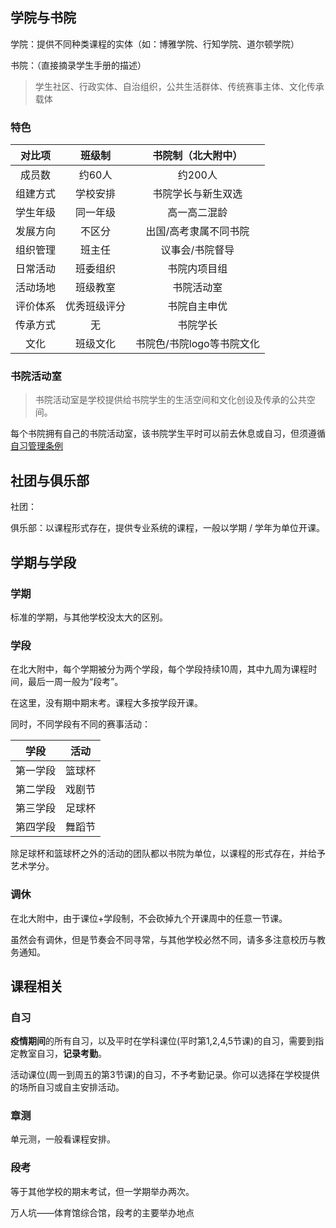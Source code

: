## 学院与书院

学院：提供不同种类课程的实体（如：博雅学院、行知学院、道尔顿学院）

书院：（直接摘录学生手册的描述）
> 学生社区、行政实体、自治组织，公共生活群体、传统赛事主体、文化传承载体

### 特色

| 对比项  |  班级制   |    书院制（北大附中）    |
|:----:|:------:|:---------------:|
| 成员数  |  约60人  |      约200人      |
| 组建方式 |  学校安排  |    书院学长与新生双选    |
| 学生年级 |  同一年级  |     高一高二混龄      |
| 发展方向 |  不区分   |   出国/高考隶属不同书院   |
| 组织管理 |  班主任   |    议事会/书院督导     |
| 日常活动 |  班委组织  |     书院内项目组      |
| 活动场地 |  班级教室  |      书院活动室      |
| 评价体系 | 优秀班级评分 |     书院自主申优      |
| 传承方式 |   无    |      书院学长       |
|  文化  |  班级文化  | 书院色/书院logo等书院文化 |

### 书院活动室

> 书院活动室是学校提供给书院学生的生活空间和文化创设及传承的公共空间。

每个书院拥有自己的书院活动室，该书院学生平时可以前去休息或自习，但须遵循[自习管理条例](http://handbook.pkuschool.edu.cn/s6.8.html)


## 社团与俱乐部

社团：


  俱乐部：以课程形式存在，提供专业系统的课程，一般以学期 / 学年为单位开课。

  ## 学期与学段

  ### 学期

  标准的学期，与其他学校没太大的区别。

  ### 学段

  在北大附中，每个学期被分为两个学段，每个学段持续10周，其中九周为课程时间，最后一周一般为“段考”。

  在这里，没有期中期末考。课程大多按学段开课。

  同时，不同学段有不同的赛事活动：

  |  学段  | 活动  |
  |:----:|:---:|
  | 第一学段 | 篮球杯 |
  | 第二学段 | 戏剧节 |
  | 第三学段 | 足球杯 |
  | 第四学段 | 舞蹈节 |

  除足球杯和篮球杯之外的活动的团队都以书院为单位，以课程的形式存在，并给予艺术学分。

  ### 调休

  在北大附中，由于课位+学段制，不会砍掉九个开课周中的任意一节课。

  虽然会有调休，但是节奏会不同寻常，与其他学校必然不同，请多多注意校历与教务通知。

  ## 课程相关


### 自习

**疫情期间**的所有自习，以及平时在学科课位(平时第1,2,4,5节课)的自习，需要到指定教室自习，**记录考勤**。

活动课位(周一到周五的第3节课)的自习，不予考勤记录。你可以选择在学校提供的场所自习或自主安排活动。

### 章测

单元测，一般看课程安排。

### 段考

等于其他学校的期末考试，但一学期举办两次。

万人坑——体育馆综合馆，段考的主要举办地点